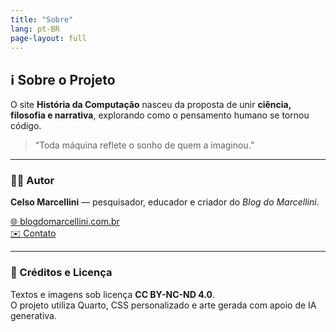 ```yaml
---
title: "Sobre"
lang: pt-BR
page-layout: full
---
```


## ℹ️ Sobre o Projeto

O site **História da Computação** nasceu da proposta de unir **ciência, filosofia e narrativa**, explorando como o pensamento humano se tornou código.

> “Toda máquina reflete o sonho de quem a imaginou.”

---

### 👨‍💻 Autor
**Celso Marcellini** — pesquisador, educador e criador do *Blog do Marcellini*.

[🌐 blogdomarcellini.com.br](https://blogdomarcellini.com.br)  
[✉️ Contato](mailto:prof.marcellini@gmail.com)

---

### 🧾 Créditos e Licença
Textos e imagens sob licença **CC BY-NC-ND 4.0**.  
O projeto utiliza Quarto, CSS personalizado e arte gerada com apoio de IA generativa.

